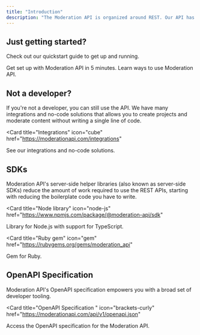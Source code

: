 ```yaml
---
title: "Introduction"
description: "The Moderation API is organized around REST. Our API has predictable resource-oriented URLs, accepts JSON-encoded request bodies, returns JSON-encoded responses, and uses standard HTTP response codes, authentication, and verbs."
---
```


## Just getting started?

Check out our quickstart guide to get up and running.

<CardGroup cols={2}>
  <Card title="Quickstart" icon="rocket" href="/get-started/quickstart">
    Get set up with Moderation API in 5 minutes.
  </Card>
  <Card
    title="Guides"
    icon="book"
    href="/get-started/introduction#guides-to-get-started"
  >
    Learn ways to use Moderation API.
  </Card>
</CardGroup>

## Not a developer?

If you're not a developer, you can still use the API. We have many integrations and no-code solutions that allows you to create projects and moderate content without writing a single line of code.

<CardGroup cols={2}>

<Card
  title="Integrations"
  icon="cube"
  href="https://moderationapi.com/integrations"
>
  See our integrations and no-code solutions.
</Card>

</CardGroup>

## SDKs

Moderation API's server-side helper libraries (also known as server-side SDKs) reduce the amount of work required to use the REST APIs, starting with reducing the boilerplate code you have to write.

<CardGroup cols={2}>

<Card
  title="Node library"
  icon="node-js"
  href="https://www.npmjs.com/package/@moderation-api/sdk"
>
  Library for Node.js with support for TypeScript.
</Card>

<Card
  title="Ruby gem"
  icon="gem"
  href="https://rubygems.org/gems/moderation_api"
>
  Gem for Ruby.
</Card>

</CardGroup>

## OpenAPI Specification

Moderation API's OpenAPI specification empowers you with a broad set of developer tooling.

<CardGroup cols={2}>

<Card
  title="OpenAPI Specification "
  icon="brackets-curly"
  href="https://moderationapi.com/api/v1/openapi.json"
>
  Access the OpenAPI specification for the Moderation API.
</Card>

</CardGroup>
